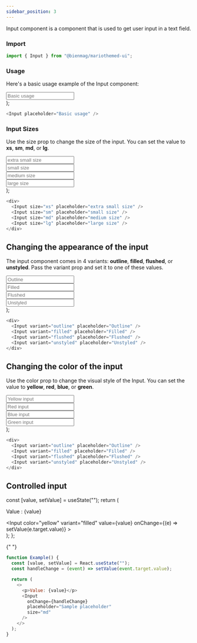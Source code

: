 ```yaml
---
sidebar_position: 3
---
```



Input component is a component that is used to get user input in a text field.

### **Import**

```js
import { Input } from "@bienmag/mariothemed-ui";
```

### **Usage**

Here's a basic usage example of the Input component:

  <div className="border-2 rounded-xl mb-4">
    <div className="m-2">
      <Input placeholder="Basic usage" />
    </div>
  </div>
);

<BasicUsage></BasicUsage>

```js
<Input placeholder="Basic usage" />
```

### **Input Sizes**

Use the size prop to change the size of the input. You can set the value to **xs**, **sm**, **md**, or **lg**.

  <div className="flex flex-col border-2 rounded-xl mb-4">
    <div className="m-2">
      <Input size="xs" placeholder="extra small size"></Input>
    </div>
    <div className="m-2">
      <Input size="sm" placeholder="small size"></Input>
    </div>
    <div className="m-2">
      <Input size="md" placeholder="medium size"></Input>
    </div>
    <div className="m-2">
      <Input size="lg" placeholder="large size"></Input>
    </div>
  </div>
);

<InputSizes></InputSizes>

```js
<div>
  <Input size="xs" placeholder="extra small size" />
  <Input size="sm" placeholder="small size" />
  <Input size="md" placeholder="medium size" />
  <Input size="lg" placeholder="large size" />
</div>
```

## **Changing the appearance of the input**

The input component comes in 4 variants: **outline**, **filled**, **flushed**, or **unstyled**. Pass the variant prop and set it to one of these values.

  <div className="flex flex-col border-2 rounded-xl mb-4">
    <div className="m-2">
      <Input variant="outline" placeholder="Outline" />
    </div>
    <div className="m-2">
      <Input variant="filled" placeholder="Filled" />
    </div>
    <div className="m-2">
      <Input variant="flushed" placeholder="Flushed" />
    </div>
    <div className="m-2">
      <Input variant="unstyled" placeholder="Unstyled" />
    </div>
  </div>
);

<InputVariants></InputVariants>

```js
<div>
  <Input variant="outline" placeholder="Outline" />
  <Input variant="filled" placeholder="Filled" />
  <Input variant="flushed" placeholder="Flushed" />
  <Input variant="unstyled" placeholder="Unstyled" />
</div>
```

## **Changing the color of the input**

Use the color prop to change the visual style of the Input. You can set the value to **yellow**, **red**, **blue**, or **green**.

  <div className="flex flex-col border-2 rounded-xl mb-4">
    <div className="m-2">
      <Input color="yellow" placeholder="Yellow input" />
    </div>
    <div className="m-2">
      <Input color="red" placeholder="Red input" />
    </div>
    <div className="m-2">
      <Input color="blue" placeholder="Blue input" />
    </div>
    <div className="m-2">
      <Input color="green" placeholder="Green input" />
    </div>
  </div>
);

<InputColors></InputColors>

```js
<div>
  <Input variant="outline" placeholder="Outline" />
  <Input variant="filled" placeholder="Filled" />
  <Input variant="flushed" placeholder="Flushed" />
  <Input variant="unstyled" placeholder="Unstyled" />
</div>
```

## **Controlled input**

  const [value, setValue] = useState("");
  return (
    <div className="flex flex-col border-2 rounded-xl mb-4">
      <div className="m-2">
        <p className="m-2"> Value : {value}</p>
        <Input
          color="yellow"
          variant="filled"
          value={value}
          onChange={(e) => setValue(e.target.value)}
        ></Input>
      </div>
    </div>
  );
};

<ControlledInput></ControlledInput>{" "}

```js
function Example() {
  const [value, setValue] = React.useState("");
  const handleChange = (event) => setValue(event.target.value);

  return (
    <>
      <p>Value: {value}</p>
      <Input
        onChange={handleChange}
        placeholder="Sample placeholder"
        size="md"
      />
    </>
  );
}
```
